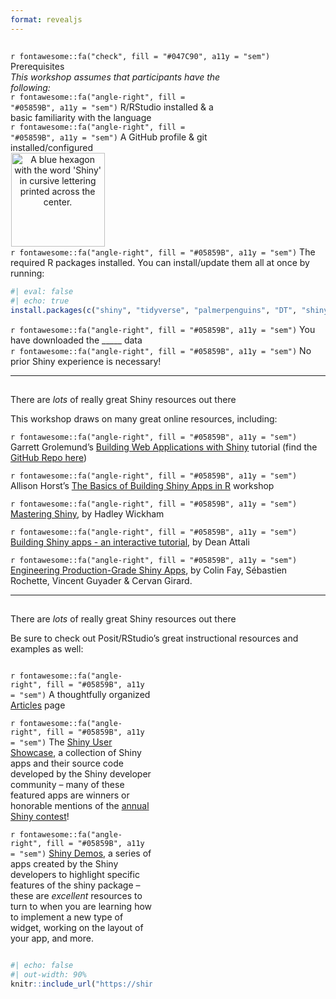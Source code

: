 ```yaml
---
format: revealjs
---
```


## {#prerequisites data-menu-title="Prerequisites"}

<div class="slide-title">`r fontawesome::fa("check", fill = "#047C90", a11y = "sem")` Prerequisites</div>

::: {.column width="70%"}
<div class="body-text bottombr">*This workshop assumes that participants have the following:*</div>

<div class="body-text topbr">`r fontawesome::fa("angle-right", fill = "#05859B", a11y = "sem")` R/RStudio installed & a basic familiarity with the language</div>

<div class="body-text topbr">`r fontawesome::fa("angle-right", fill = "#05859B", a11y = "sem")` A GitHub profile & git installed/configured</div>
:::

::: {.column width="30%"}
<center><img src="images/shiny.png" alt="A blue hexagon with the word 'Shiny' in cursive lettering printed across the center." width="150"/></center>
:::

<div class="body-text topbr">`r fontawesome::fa("angle-right", fill = "#05859B", a11y = "sem")` The required R packages installed. You can install/update them all at once by running:</div>

```r
#| eval: false
#| echo: true
install.packages(c("shiny", "tidyverse", "palmerpenguins", "DT", "shinyWidgets", "bslib", "thematic"))
```
<div class="body-text topbr">`r fontawesome::fa("angle-right", fill = "#05859B", a11y = "sem")` You have downloaded the _____ data</div>  

<div class="body-text topbr">`r fontawesome::fa("angle-right", fill = "#05859B", a11y = "sem")` No prior Shiny experience is necessary!</div>

---

## {#resources1 data-menu-title="Resources"}

<div class="slide-title">There are *lots* of really great Shiny resources out there</div>

<p class="body-text">This workshop draws on many great online resources, including:</p>

<p class="small-text topbr">`r fontawesome::fa("angle-right", fill = "#05859B", a11y = "sem")` Garrett Grolemund's [Building Web Applications with Shiny](https://shiny.rstudio.com/tutorial/) tutorial (find the [GitHub Repo here](ttps://github.com/rstudio-education/shiny.rstudio.com-tutorial))</p>  

<p class="small-text topbr">`r fontawesome::fa("angle-right", fill = "#05859B", a11y = "sem")` Allison Horst's [The Basics of Building Shiny Apps in R](https://github.com/allisonhorst/shiny-basics-sb-r-ladies) workshop</p>  

<p class="small-text topbr">`r fontawesome::fa("angle-right", fill = "#05859B", a11y = "sem")` [Mastering Shiny](https://mastering-shiny.org/basic-app.html), by Hadley Wickham</p>  

<p class="small-text topbr">`r fontawesome::fa("angle-right", fill = "#05859B", a11y = "sem")` [Building Shiny apps - an interactive tutorial](https://deanattali.com/blog/building-shiny-apps-tutorial/), by Dean Attali</p>  

<p class="small-text topbr">`r fontawesome::fa("angle-right", fill = "#05859B", a11y = "sem")` [Engineering Production-Grade Shiny Apps](https://engineering-shiny.org/index.html), by Colin Fay, Sébastien Rochette, Vincent Guyader & Cervan Girard.</p>  

---

## {#resources1 data-menu-title="More resources"}

<div class="slide-title">There are *lots* of really great Shiny resources out there</div>

<p class="body-text bottombr">Be sure to check out Posit/RStudio's great instructional resources and examples as well:</p>

::: {.column width="45%"}
<p class="small-text topbr">`r fontawesome::fa("angle-right", fill = "#05859B", a11y = "sem")` A thoughtfully organized [Articles](https://shiny.rstudio.com/articles/) page</p>

<p class="small-text topbr">`r fontawesome::fa("angle-right", fill = "#05859B", a11y = "sem")` The [Shiny User Showcase](https://shiny.rstudio.com/gallery/#user-showcase), a collection of Shiny apps and their source code developed by the Shiny developer community -- many of these featured apps are winners or honorable mentions of the [annual Shiny contest](https://www.rstudio.com/blog/winners-of-the-3rd-annual-shiny-contest/)!</p>

<p class="small-text topbr">`r fontawesome::fa("angle-right", fill = "#05859B", a11y = "sem")` [Shiny Demos](https://shiny.rstudio.com/gallery/#demos), a series of apps created by the Shiny developers to highlight specific features of the shiny package -- these are *excellent* resources to turn to when you are learning how to implement a new type of widget, working on the layout of your app, and more.</p>
:::

::: {.column width="5%"}
:::

::: {.column width="45%"}
```r
#| echo: false
#| out-width: 90%
knitr::include_url("https://shiny.rstudio.com/articles/")
```
:::





